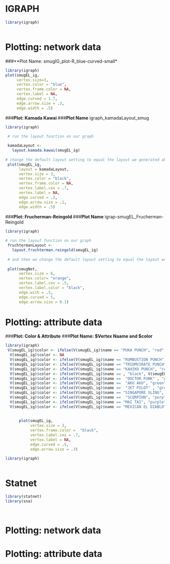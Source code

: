 
# IGRAPH
```r

library(igraph)



```

# Plotting: network data

###**Plot Name: smugIG_plot-R_blue-curved-small*
```r

library(igraph)
plot(smugEL_ig, 
     vertex.size=3,
     vertex.color = "blue",
     vertex.frame.color = NA,
     vertex.label = NA,
     edge.curved = 1.7,
     edge.arrow.size = .3, 
     edge.width = .5)


```

###**Plot: Kamada Kawai **
    ###**Plot Name** igraph_kamadaLayout_smug
```r

library(igraph)

 # run the layout function on our graph
 
 kamadaLayout <-
   layout.kamada.kawai(smugEL_ig)
 
# change the default layout setting to equal the layout we generated above
 plot(smugEL_ig, 
      layout = kamadaLayout, 
      vertex.size = 3, 
      vertex.color = "black", 
      vertex.frame.color = NA, 
      vertex.label.cex = .7,  
      vertex.label = NA, 
      edge.curved = .3, 
      edge.arrow.size = .1, 
      edge.width = .5)
```

###**Plot: Frucherman-Reingold **
   ###**Plot Name** igrap-smugEL_Frucherman-Reingold
```r

library(igraph)
 
# run the layout function on our graph
 fruchtermanLayout <- 
   layout.fruchterman.reingold(smugEL_ig)
 
 # and then we change the default layout setting to equal the layout we generated above
 
 plot(smugNet, 
      vertex.size = 6, 
      vertex.color= "orange",
      vertex.label.cex = .5, 
      vertex.label.color = "black", 
      edge.with = .5,
      edge.curved = 5,
      edge.arrow.size = 0.1)

```

# Plotting: attribute data
###**Plot: Color & Attribute**
              ###**Plot Name: $Vertex Naame and $color **

```r

library(igraph)
 V(smugEL_ig)$color <- ifelse(V(smugEL_ig)$name == "PUKA PUNCH", "red", "yellow")
  V(smugEL_ig)$color <- NA
  V(smugEL_ig)$color <- ifelse(V(smugEL_ig)$name == "RUMBUSTION PUNCH", "red","yellow")
  V(smugEL_ig)$color <- ifelse(V(smugEL_ig)$name == "TRIUMVIRATE PUNCH", "red", V(smugEL_ig)$color)
  V(smugEL_ig)$color <- ifelse(V(smugEL_ig)$name == "KAHIKO PUNCH", "red", V(smugEL_ig)$color)
  V(smugEL_ig)$color <- ifelse(V(smugEL_ig)$name == , "black", V(smugEL_ig)$color)
  V(smugEL_ig)$color <- ifelse(V(smugEL_ig)$name ==  "DOCTOR FUNK" , "green",V(smugEL_ig)$color)
  V(smugEL_ig)$color <- ifelse(V(smugEL_ig)$name ==  "AKU AKU", "green",V(smugEL_ig)$color)
  V(smugEL_ig)$color <- ifelse(V(smugEL_ig)$name ==  "JET PILOT" , "green",V(smugEL_ig)$color)
  V(smugEL_ig)$color <- ifelse(V(smugEL_ig)$name == "SINGAPORE SLING", "purple", V(smugEL_ig)$color)
  V(smugEL_ig)$color <- ifelse(V(smugEL_ig)$name ==  "SCORPION", "purple", V(smugEL_ig)$color)
  V(smugEL_ig)$color <- ifelse(V(smugEL_ig)$name == "MAI TAI", "purple", V(smugEL_ig)$color)
  V(smugEL_ig)$color <- ifelse(V(smugEL_ig)$name == "MEXICAN EL DIABLO", "black", V(smugEL_ig)$color)
  
 
      plot(smugEL_ig, 
           vertex.size = 3, 
           vertex.frame.color =  "black", 
           vertex.label.cex = .7, 
           vertex.label = NA, 
           edge.curved = .5, 
           edge.arrow.size = .3)


```


```r

library(igraph)



```

# Statnet
```r

library(statnet)
library(sna)




```

# Plotting: network data
# Plotting: attribute data